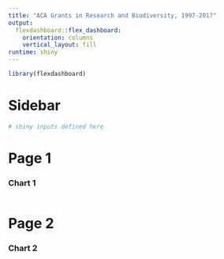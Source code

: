 ```yaml
---
title: "ACA Grants in Research and Biodiversity, 1997-2017"
output: 
  flexdashboard::flex_dashboard:
    orientation: columns
    vertical_layout: fill
runtime: shiny
---
```


```r
library(flexdashboard)
```
Sidebar {.sidebar}
=====================================

```r
# shiny inputs defined here
```

Page 1
=====================================  

### Chart 1
    
```r
```
   
Page 2
=====================================     

### Chart 2
    
```r
```